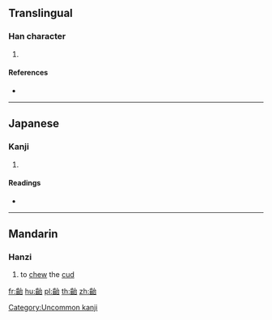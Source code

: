 {{character info/new}}
==Translingual==

===Han character===
{{Han char|rn=211|rad=齒|as=05|sn=20|four=13760|canj=YUIR}}

# {{defn|Han|sort=齒05}}

====References====
* {{Han ref|kx=1533.160|dkj=48622|dj=2071.250|hdz=74792.070|uh=9F5D|ud=40797|bh=F5BD|bd=62909}}

----

==Japanese==

===Kanji===
{{ja-kanji|grade=|rs=齒05}}

# {{defn|lang=ja|sort=齒05}}

====Readings====
* {{ja-readings|on=[[ち]] (chi), [[し]] (shi)|kun=}}

[[Category:Uncommon kanji]]

----

==Mandarin==
{{zh-forms}}

===Hanzi===
{{cmn-hanzi|pin=[[chī]] ([[chi1]]), [[yàn]] ([[yan4]])|wg=ch'ih<sup>1</sup>, yen<sup>4</sup>}}

# to [[chew]] the [[cud]]

[[fr:齝]]
[[hu:齝]]
[[pl:齝]]
[[th:齝]]
[[zh:齝]]
